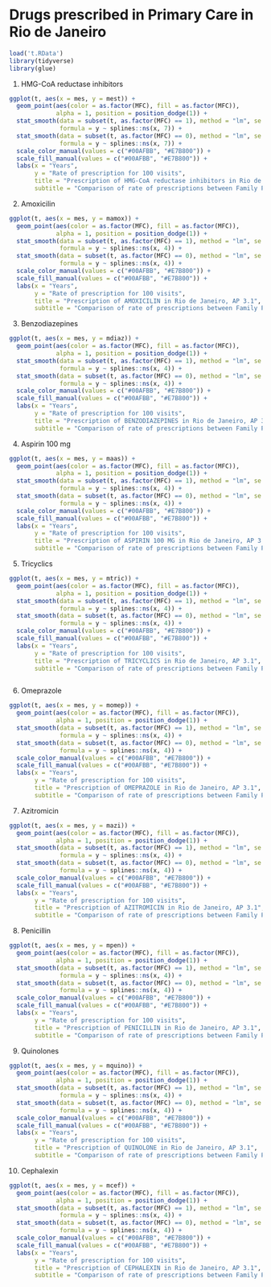 # Drugs prescribed in Primary Care in Rio de Janeiro




```r

load('t.RData')
library(tidyverse)
library(glue)


```

1. HMG-CoA reductase inhibitors


```r

ggplot(t, aes(x = mes, y = mest)) + 
  geom_point(aes(color = as.factor(MFC), fill = as.factor(MFC)), 
             alpha = 1, position = position_dodge(1)) +
  stat_smooth(data = subset(t, as.factor(MFC) == 1), method = "lm", se = T, color = "#bb5a00",
              formula = y ~ splines::ns(x, 7)) +
  stat_smooth(data = subset(t, as.factor(MFC) == 0), method = "lm", se = T, color = "#0c005b",
              formula = y ~ splines::ns(x, 7)) +
  scale_color_manual(values = c("#00AFBB", "#E7B800")) +
  scale_fill_manual(values = c("#00AFBB", "#E7B800")) +
  labs(x = "Years",
       y = "Rate of prescription for 100 visits",
       title = "Prescription of HMG-CoA reductase inhibitors in Rio de Janeiro, AP 3.1",
       subtitle = "Comparison of rate of prescriptions between Family Physicians (yellow) and Generalists (blue)")

```


2. Amoxicilin


```r

ggplot(t, aes(x = mes, y = mamox)) + 
  geom_point(aes(color = as.factor(MFC), fill = as.factor(MFC)), 
             alpha = 1, position = position_dodge(1)) +
  stat_smooth(data = subset(t, as.factor(MFC) == 1), method = "lm", se = T, color = "#bb5a00",
              formula = y ~ splines::ns(x, 4)) +
  stat_smooth(data = subset(t, as.factor(MFC) == 0), method = "lm", se = T, color = "#0c005b",
              formula = y ~ splines::ns(x, 4)) +
  scale_color_manual(values = c("#00AFBB", "#E7B800")) +
  scale_fill_manual(values = c("#00AFBB", "#E7B800")) +
  labs(x = "Years",
       y = "Rate of prescription for 100 visits",
       title = "Prescription of AMOXICILIN in Rio de Janeiro, AP 3.1",
       subtitle = "Comparison of rate of prescriptions between Family Physicians (yellow) and Generalists (blue)")


```

3. Benzodiazepines

```r


ggplot(t, aes(x = mes, y = mdiaz)) + 
  geom_point(aes(color = as.factor(MFC), fill = as.factor(MFC)), 
             alpha = 1, position = position_dodge(1)) +
  stat_smooth(data = subset(t, as.factor(MFC) == 1), method = "lm", se = T, color = "#bb5a00",
              formula = y ~ splines::ns(x, 4)) +
  stat_smooth(data = subset(t, as.factor(MFC) == 0), method = "lm", se = T, color = "#0c005b",
              formula = y ~ splines::ns(x, 4)) +
  scale_color_manual(values = c("#00AFBB", "#E7B800")) +
  scale_fill_manual(values = c("#00AFBB", "#E7B800")) + 
  labs(x = "Years",
       y = "Rate of prescription for 100 visits",
       title = "Prescription of BENZODIAZEPINES in Rio de Janeiro, AP 3.1",
       subtitle = "Comparison of rate of prescriptions between Family Physicians (yellow) and Generalists (blue)")


```


4. Aspirin 100 mg


```r

ggplot(t, aes(x = mes, y = maas)) + 
  geom_point(aes(color = as.factor(MFC), fill = as.factor(MFC)), 
             alpha = 1, position = position_dodge(1)) +
  stat_smooth(data = subset(t, as.factor(MFC) == 1), method = "lm", se = T, color = "#bb5a00",
              formula = y ~ splines::ns(x, 4)) +
  stat_smooth(data = subset(t, as.factor(MFC) == 0), method = "lm", se = T, color = "#0c005b",
              formula = y ~ splines::ns(x, 4)) +
  scale_color_manual(values = c("#00AFBB", "#E7B800")) +
  scale_fill_manual(values = c("#00AFBB", "#E7B800")) +
  labs(x = "Years",
       y = "Rate of prescription for 100 visits",
       title = "Prescription of ASPIRIN 100 MG in Rio de Janeiro, AP 3.1",
       subtitle = "Comparison of rate of prescriptions between Family Physicians (yellow) and Generalists (blue)")


```

5. Tricyclics


```r

ggplot(t, aes(x = mes, y = mtric)) + 
  geom_point(aes(color = as.factor(MFC), fill = as.factor(MFC)), 
             alpha = 1, position = position_dodge(1)) +
  stat_smooth(data = subset(t, as.factor(MFC) == 1), method = "lm", se = T, color = "#bb5a00",
              formula = y ~ splines::ns(x, 4)) +
  stat_smooth(data = subset(t, as.factor(MFC) == 0), method = "lm", se = T, color = "#0c005b",
              formula = y ~ splines::ns(x, 4)) +
  scale_color_manual(values = c("#00AFBB", "#E7B800")) +
  scale_fill_manual(values = c("#00AFBB", "#E7B800")) +
  labs(x = "Years",
       y = "Rate of prescription for 100 visits",
       title = "Prescription of TRICYCLICS in Rio de Janeiro, AP 3.1",
       subtitle = "Comparison of rate of prescriptions between Family Physicians (yellow) and Generalists (blue)")



```


6. Omeprazole

```r

ggplot(t, aes(x = mes, y = momep)) + 
  geom_point(aes(color = as.factor(MFC), fill = as.factor(MFC)), 
             alpha = 1, position = position_dodge(1)) +
  stat_smooth(data = subset(t, as.factor(MFC) == 1), method = "lm", se = T, color = "#bb5a00",
              formula = y ~ splines::ns(x, 4)) +
  stat_smooth(data = subset(t, as.factor(MFC) == 0), method = "lm", se = T, color = "#0c005b",
              formula = y ~ splines::ns(x, 4)) +
  scale_color_manual(values = c("#00AFBB", "#E7B800")) +
  scale_fill_manual(values = c("#00AFBB", "#E7B800")) + 
  labs(x = "Years",
       y = "Rate of prescription for 100 visits",
       title = "Prescription of OMEPRAZOLE in Rio de Janeiro, AP 3.1",
       subtitle = "Comparison of rate of prescriptions between Family Physicians (yellow) and Generalists (blue)")

```


7. Azitromicin

```r

ggplot(t, aes(x = mes, y = mazi)) + 
  geom_point(aes(color = as.factor(MFC), fill = as.factor(MFC)), 
             alpha = 1, position = position_dodge(1)) +
  stat_smooth(data = subset(t, as.factor(MFC) == 1), method = "lm", se = T, color = "#bb5a00",
              formula = y ~ splines::ns(x, 4)) +
  stat_smooth(data = subset(t, as.factor(MFC) == 0), method = "lm", se = T, color = "#0c005b",
              formula = y ~ splines::ns(x, 4)) +
  scale_color_manual(values = c("#00AFBB", "#E7B800")) +
  scale_fill_manual(values = c("#00AFBB", "#E7B800")) +
  labs(x = "Years",
       y = "Rate of prescription for 100 visits",
       title = "Prescription of AZITROMICIN in Rio de Janeiro, AP 3.1",
       subtitle = "Comparison of rate of prescriptions between Family Physicians (yellow) and Generalists (blue)")


```


8. Penicillin

```r



ggplot(t, aes(x = mes, y = mpen)) + 
  geom_point(aes(color = as.factor(MFC), fill = as.factor(MFC)), 
             alpha = 1, position = position_dodge(1)) +
  stat_smooth(data = subset(t, as.factor(MFC) == 1), method = "lm", se = T, color = "#bb5a00",
              formula = y ~ splines::ns(x, 4)) +
  stat_smooth(data = subset(t, as.factor(MFC) == 0), method = "lm", se = T, color = "#0c005b",
              formula = y ~ splines::ns(x, 4)) +
  scale_color_manual(values = c("#00AFBB", "#E7B800")) +
  scale_fill_manual(values = c("#00AFBB", "#E7B800")) +
  labs(x = "Years",
       y = "Rate of prescription for 100 visits",
       title = "Prescription of PENICILLIN in Rio de Janeiro, AP 3.1",
       subtitle = "Comparison of rate of prescriptions between Family Physicians (yellow) and Generalists (blue)")

```

9. Quinolones

```r


ggplot(t, aes(x = mes, y = mquino)) + 
  geom_point(aes(color = as.factor(MFC), fill = as.factor(MFC)), 
             alpha = 1, position = position_dodge(1)) +
  stat_smooth(data = subset(t, as.factor(MFC) == 1), method = "lm", se = T, color = "#bb5a00",
              formula = y ~ splines::ns(x, 4)) +
  stat_smooth(data = subset(t, as.factor(MFC) == 0), method = "lm", se = T, color = "#0c005b",
              formula = y ~ splines::ns(x, 4)) +
  scale_color_manual(values = c("#00AFBB", "#E7B800")) +
  scale_fill_manual(values = c("#00AFBB", "#E7B800")) +
  labs(x = "Years",
       y = "Rate of prescription for 100 visits",
       title = "Prescription of QUINOLONE in Rio de Janeiro, AP 3.1",
       subtitle = "Comparison of rate of prescriptions between Family Physicians (yellow) and Generalists (blue)")

```

10. Cephalexin

```r
ggplot(t, aes(x = mes, y = mcef)) + 
  geom_point(aes(color = as.factor(MFC), fill = as.factor(MFC)), 
             alpha = 1, position = position_dodge(1)) +
  stat_smooth(data = subset(t, as.factor(MFC) == 1), method = "lm", se = T, color = "#bb5a00",
              formula = y ~ splines::ns(x, 4)) +
  stat_smooth(data = subset(t, as.factor(MFC) == 0), method = "lm", se = T, color = "#0c005b",
              formula = y ~ splines::ns(x, 4)) +
  scale_color_manual(values = c("#00AFBB", "#E7B800")) +
  scale_fill_manual(values = c("#00AFBB", "#E7B800")) +
  labs(x = "Years",
       y = "Rate of prescription for 100 visits",
       title = "Prescription of CEPHALEXIN in Rio de Janeiro, AP 3.1",
       subtitle = "Comparison of rate of prescriptions between Family Physicians (yellow) and Generalists (blue)")

```


